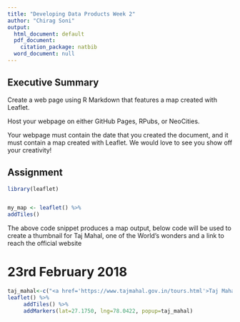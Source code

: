 ```yaml
---
title: "Developing Data Products Week 2"
author: "Chirag Soni"
output:
  html_document: default
  pdf_document:
    citation_package: natbib
  word_document: null
---
```

  
## Executive Summary  
Create a web page using R Markdown that features a map created with Leaflet.

Host your webpage on either GitHub Pages, RPubs, or NeoCities.

Your webpage must contain the date that you created the document, and it must contain a map created with Leaflet. We would love to see you show off your creativity!

## Assignment

```r

library(leaflet)


my_map <- leaflet() %>%
addTiles()


```   




The above code snippet produces a map output, below code will be used to create a thumbnail for Taj Mahal, one of the World's wonders and a link to reach the official website



# 23rd February 2018
```r
taj_mahal<-c("<a href='https://www.tajmahal.gov.in/tours.html'>Taj Mahal</a")
leaflet() %>%
     addTiles() %>%
     addMarkers(lat=27.1750, lng=78.0422, popup=taj_mahal)

```

